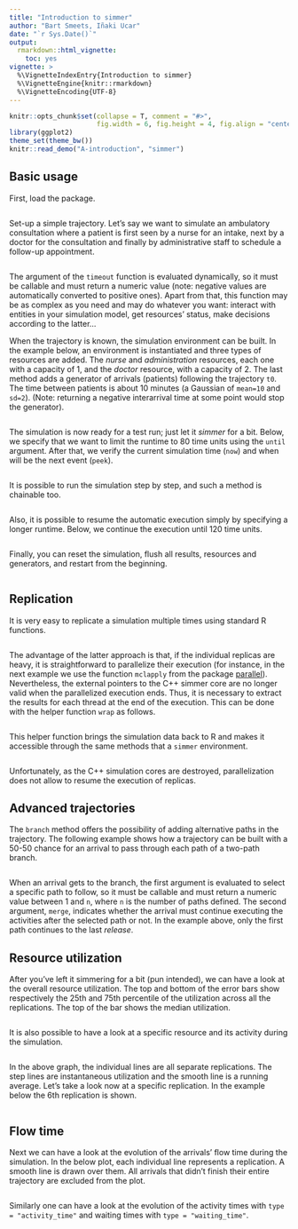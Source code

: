 ```yaml
---
title: "Introduction to simmer"
author: "Bart Smeets, Iñaki Ucar"
date: "`r Sys.Date()`"
output: 
  rmarkdown::html_vignette:
    toc: yes
vignette: >
  %\VignetteIndexEntry{Introduction to simmer}
  %\VignetteEngine{knitr::rmarkdown}
  %\VignetteEncoding{UTF-8}
---
```


```r
knitr::opts_chunk$set(collapse = T, comment = "#>", 
                      fig.width = 6, fig.height = 4, fig.align = "center")
library(ggplot2)
theme_set(theme_bw())
knitr::read_demo("A-introduction", "simmer")
```

## Basic usage

First, load the package.

```r
```

Set-up a simple trajectory. Let's say we want to simulate an ambulatory consultation where a patient is first seen by a nurse for an intake, next by a doctor for the consultation and finally by administrative staff to schedule a follow-up appointment.

```r
```

The argument of the ```timeout``` function is evaluated dynamically, so it must be callable and must return a numeric value (note: negative values are automatically converted to positive ones). Apart from that, this function may be as complex as you need and may do whatever you want: interact with entities in your simulation model, get resources' status, make decisions according to the latter...

When the trajectory is known, the simulation environment can be built. In the example below, an environment is instantiated and three types of resources are added. The *nurse* and *administration* resources, each one with a capacity of 1, and the *doctor* resource, with a capacity of 2. The last method adds a generator of arrivals (patients) following the trajectory ```t0```. The time between patients is about 10 minutes (a Gaussian of ```mean=10``` and ```sd=2```). (Note: returning a negative interarrival time at some point would stop the generator).

```r
```

The simulation is now ready for a test run; just let it *simmer* for a bit. Below, we specify that we want to limit the runtime to 80 time units using the ```until``` argument. After that, we verify the current simulation time (```now```) and when will be the next event (```peek```).

```r
```

It is possible to run the simulation step by step, and such a method is chainable too.

```r
```

Also, it is possible to resume the automatic execution simply by specifying a longer runtime. Below, we continue the execution until 120 time units.

```r
```

Finally, you can reset the simulation, flush all results, resources and generators, and restart from the beginning.

```r
```

## Replication

It is very easy to replicate a simulation multiple times using standard R functions.

```r
```

The advantage of the latter approach is that, if the individual replicas are heavy, it is straightforward to parallelize their execution (for instance, in the next example we use the function ```mclapply``` from the package [parallel](https://stat.ethz.ch/R-manual/R-devel/library/parallel/doc/parallel.pdf)). Nevertheless, the external pointers to the C++ simmer core are no longer valid when the parallelized execution ends. Thus, it is necessary to extract the results for each thread at the end of the execution. This can be done with the helper function ```wrap``` as follows.

```r
```

This helper function brings the simulation data back to R and makes it accessible through the same methods that a ```simmer``` environment.

```r
```

Unfortunately, as the C++ simulation cores are destroyed, parallelization does not allow to resume the execution of replicas.

## Advanced trajectories

The ```branch``` method offers the possibility of adding alternative paths in the trajectory. The following example shows how a trajectory can be built with a 50-50 chance for an arrival to pass through each path of a two-path branch.

```r
```

When an arrival gets to the branch, the first argument is evaluated to select a specific path to follow, so it must be callable and must return a numeric value between 1 and ```n```, where ```n``` is the number of paths defined. The second argument, ```merge```, indicates whether the arrival must continue executing the activities after the selected path or not. In the example above, only the first path continues to the last *release*.

## Resource utilization

After you've left it simmering for a bit (pun intended), we can have a look at the overall resource utilization. The top and bottom of the error bars show respectively the 25th and 75th percentile of the utilization across all the replications. The top of the bar shows the median utilization.

```r
```

It is also possible to have a look at a specific resource and its activity during the simulation.

```r
```

In the above graph, the individual lines are all separate replications. The step lines are instantaneous utilization and the smooth line is a running average. Let's take a look now at a specific replication. In the example below the 6th replication is shown.

```r
```

## Flow time

Next we can have a look at the evolution of the arrivals' flow time during the simulation. In the below plot, each individual line represents a replication. A smooth line is drawn over them. All arrivals that didn't finish their entire trajectory are excluded from the plot.

```r
```

Similarly one can have a look at the evolution of the activity times with ```type = "activity_time"``` and waiting times with ```type = "waiting_time"```.
